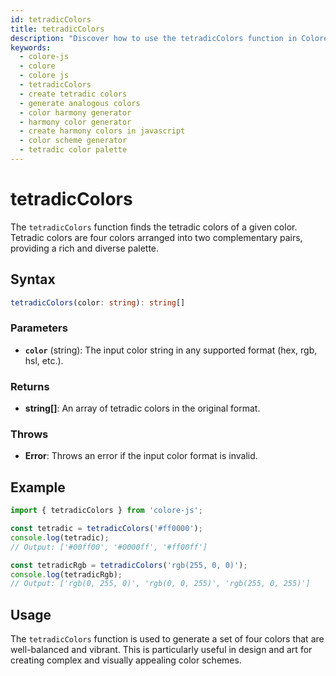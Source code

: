 ```yaml
---
id: tetradicColors
title: tetradicColors
description: "Discover how to use the tetradicColors function in Colore JS to create vibrant tetradic color schemes. This guide covers the function's syntax, parameters, examples, and applications for producing balanced and colorful designs."
keywords:
  - colore-js
  - colore
  - colore js
  - tetradicColors
  - create tetradic colors
  - generate analogous colors
  - color harmony generator
  - harmony color generator
  - create harmony colors in javascript
  - color scheme generator
  - tetradic color palette
---
```



<StructuredData />

# tetradicColors

The `tetradicColors` function finds the tetradic colors of a given color. Tetradic colors are four colors arranged into two complementary pairs, providing a rich and diverse palette.

## Syntax

```typescript
tetradicColors(color: string): string[]
```

### Parameters

- **`color`** (string): The input color string in any supported format (hex, rgb, hsl, etc.).

### Returns

- **string[]**: An array of tetradic colors in the original format.

### Throws

- **Error**: Throws an error if the input color format is invalid.

## Example

```typescript
import { tetradicColors } from 'colore-js';

const tetradic = tetradicColors('#ff0000');
console.log(tetradic);
// Output: ['#00ff00', '#0000ff', '#ff00ff']

const tetradicRgb = tetradicColors('rgb(255, 0, 0)');
console.log(tetradicRgb);
// Output: ['rgb(0, 255, 0)', 'rgb(0, 0, 255)', 'rgb(255, 0, 255)']
```

## Usage

The `tetradicColors` function is used to generate a set of four colors that are well-balanced and vibrant. This is particularly useful in design and art for creating complex and visually appealing color schemes.
